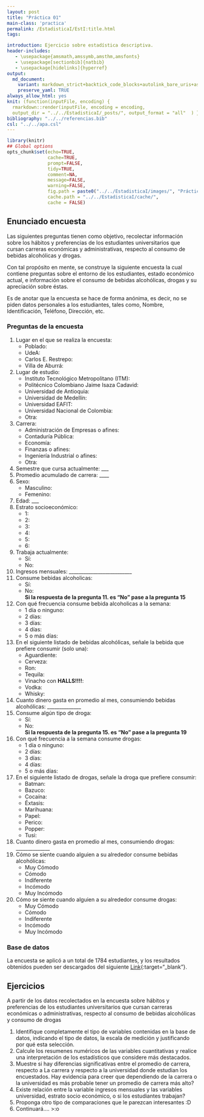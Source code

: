 ```yaml
---
layout: post
title: "Práctica 01"
main-class: 'practica'
permalink: /EstadisticaI/EstI:title.html
tags:

introduction: Ejercicio sobre estadística descriptiva.
header-includes:
   - \usepackage{amsmath,amssymb,amsthm,amsfonts}
   - \usepackage[sectionbib]{natbib}
   - \usepackage[hidelinks]{hyperref}
output:
  md_document:
    variant: markdown_strict+backtick_code_blocks+autolink_bare_uris+ascii_identifiers+tex_math_single_backslash
    preserve_yaml: TRUE
always_allow_html: yes   
knit: (function(inputFile, encoding) {
  rmarkdown::render(inputFile, encoding = encoding,
  output_dir = "../../EstadisticaI/_posts/", output_format = "all"  ) })
bibliography: "../../referencias.bib"
csl: "../../apa.csl"
---
```


```r
library(knitr)
## Global options
opts_chunk$set(echo=TRUE,
               cache=TRUE,
               prompt=FALSE,
               tidy=TRUE,
               comment=NA,
               message=FALSE,
               warning=FALSE,
               fig.path = paste0("../../EstadisticaI/images/", "Práctica01"),
               cache.path = "../../EstadisticaI/cache/",
               cache = FALSE)

```

## Enunciado encuesta
Las siguientes preguntas tienen como objetivo, recolectar información sobre los hábitos y preferencias de los estudiantes universitarios que cursan carreras económicas y administrativas, respecto al consumo de bebidas alcohólicas y drogas. 

Con tal propósito en mente, se construye la siguiente encuesta la cual contiene preguntas sobre el entorno de los estudiantes, estado económico actual, e información sobre el consumo de bebidas alcohólicas, drogas y su apreciación sobre éstas.

Es de anotar que la encuesta se hace de forma anónima, es decir, no se piden datos personales a los estudiantes, tales como, Nombre, Identificación, Teléfono, Dirección, etc.

### Preguntas de la encuesta
1. Lugar en el que se realiza la encuesta:
   - Poblado: <i class="far fa-square"></i> 
   - UdeA: <i class="far fa-square"></i> 
   - Carlos E. Restrepo: <i class="far fa-square"></i> 
   - Villa de Aburrá: <i class="far fa-square"></i> 

2. Lugar de estudio: 
   - Instituto Tecnológico Metropolitano (ITM): <i class="far fa-square"></i>
   - Politécnico Colombiano Jaime Isaza Cadavid: <i class="far fa-square"></i>
   - Universidad de Antioquia: <i class="far fa-square"></i>
   - Universidad de Medellín: <i class="far fa-square"></i>
   - Universidad EAFIT: <i class="far fa-square"></i>
   - Universidad Nacional de Colombia: <i class="far fa-square"></i>
   - Otra: <i class="far fa-square"></i>
3. Carrera: 
   - Administración de Empresas o afines: <i class="far fa-square"></i>
   - Contaduría Pública: <i class="far fa-square"></i>
   - Economía: <i class="far fa-square"></i>
   - Finanzas o afines: <i class="far fa-square"></i>
   - Ingeniería Industrial o afines: <i class="far fa-square"></i>
   - Otra: <i class="far fa-square"></i>
4. Semestre que cursa actualmente: ___
5. Promedio acumulado de carrera: ____
6. Sexo: 
   - Masculino: <i class="far fa-square"></i>
   - Femenino: <i class="far fa-square"></i>
7. Edad: ___
8. Estrato socioeconómico: 
   - 1: <i class="far fa-square"></i>
   - 2: <i class="far fa-square"></i>
   - 3: <i class="far fa-square"></i>
   - 4: <i class="far fa-square"></i>
   - 5: <i class="far fa-square"></i>
   - 6: <i class="far fa-square"></i>
9. Trabaja actualmente: 
   - Sí: <i class="far fa-square"></i> 
   - No: <i class="far fa-square"></i>
10. Ingresos mensuales: __________________________
11. Consume bebidas alcoholicas: 
    - Sí: <i class="far fa-square"></i>
    - No: <i class="far fa-square"></i>
<br> **Si la respuesta de la pregunta 11. es "No" pase a la pregunta 15**
12. Con qué frecuencia consume bebida alcoholicas a la semana: 
    - 1 día o ninguno: <i class="far fa-square"></i> 
    - 2 días: <i class="far fa-square"></i> 
    - 3 días: <i class="far fa-square"></i> 
    - 4 días: <i class="far fa-square"></i> 
    - 5 o más días: <i class="far fa-square"></i>  
13. En el siguiente listado de bebidas alcohólicas, señale la bebida que prefiere consumir (solo una):
    - Aguardiente: <i class="far fa-square"></i>
    - Cerveza: <i class="far fa-square"></i>
    - Ron: <i class="far fa-square"></i>
    - Tequila: <i class="far fa-square"></i>
    - Vinacho con **HALLS!!!!**: <i class="far fa-square"></i>
    - Vodka: <i class="far fa-square"></i>
    - Whisky: <i class="far fa-square"></i>
14. Cuanto dinero gasta en promedio al mes, consumiendo bebidas alcohólicas: ______________
15. Consume algún tipo de droga: 
    - Sí: <i class="far fa-square"></i> 
    - No: <i class="far fa-square"></i>
<br> **Si la respuesta de la pregunta 15. es "No" pase a la pregunta 19**
16. Con qué frecuencia a la semana consume drogas: 
    - 1 día o ninguno: <i class="far fa-square"></i> 
    - 2 días: <i class="far fa-square"></i> 
    - 3 días: <i class="far fa-square"></i> 
    - 4 días: <i class="far fa-square"></i> 
    - 5 o más días: <i class="far fa-square"></i>  
17. En el siguiente listado de drogas, señale la droga que prefiere consumir: 
    - Batman: <i class="far fa-square"></i>
    - Bazuco: <i class="far fa-square"></i>
    - Cocaína: <i class="far fa-square"></i>
    - Éxtasis: <i class="far fa-square"></i>
    - Marihuana: <i class="far fa-square"></i>
    - Papel: <i class="far fa-square"></i>
    - Perico: <i class="far fa-square"></i>
    - Popper: <i class="far fa-square"></i>
    - Tusi: <i class="far fa-square"></i>
18. Cuanto dinero gasta en promedio al mes, consumiendo drogas: ______________
19. Cómo se siente cuando alguien a su alrededor consume bebídas alcohólicas:
    - Muy Cómodo
    - Cómodo
    - Indiferente
    - Incómodo
    - Muy Incómodo
20. Cómo se siente cuando alguien a su alrededor consume drogas:
    - Muy Cómodo
    - Cómodo
    - Indiferente
    - Incómodo
    - Muy Incómodo

### Base de datos
La encuesta se aplicó a un total de 1784 estudiantes, y los resultados obtenidos pueden ser descargados del siguiente [Link](https://github.com/jiperezga/jiperezga.github.io/raw/master/Dataset/SimEncuesta.xlsx){:target="_blank"}.

## Ejercicios
A partir de los datos recolectados en la encuesta sobre hábitos y preferencias de los estudiantes universitarios que cursan carreras económicas o administrativas, respecto al consumo de bebidas alcohólicas y consumo de drogas

1. Identifique completamente el tipo de variables contenidas en la base de datos, indicando el tipo de datos, la escala de medición y justificando por qué esta selección.
2. Calcule los resumenes numéricos de las variables cuantitativas y realice una interpretación de los estadísticos que considere más destacados.
3. Muestre si hay diferencias significativas entre el promedio de carrera, respecto a La carrera y respecto a la universidad donde estudian los encuestados. Hay evidencia para creer que dependiendo de la carrera o la universidad es más probable tener un promedio de carrera más alto?
4. Existe relación entre la variable ingresos mensuales y las variables universidad, estrato socio económico, o si los estudiantes trabajan?
5. Proponga otro tipo de comparaciones que le parezcan interesantes :D
6. Continuará.... >:o
